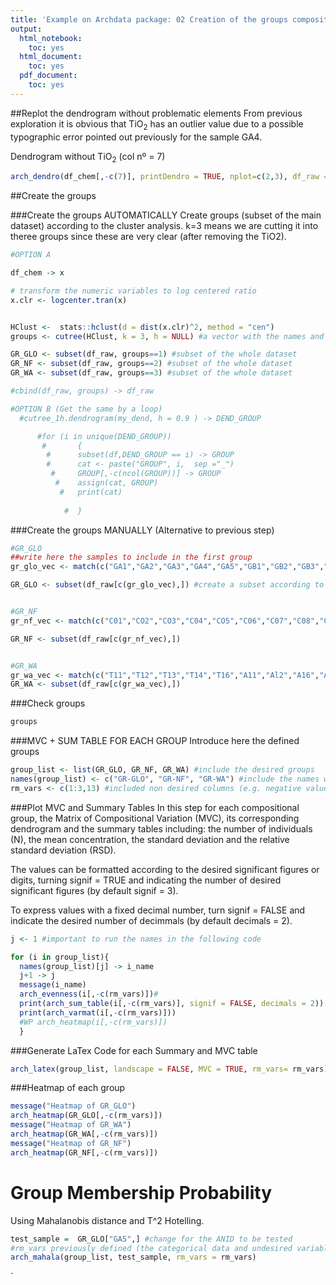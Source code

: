 ```yaml
---
title: 'Example on Archdata package: 02 Creation of the groups compositions'
output:
  html_notebook:
    toc: yes
  html_document:
    toc: yes
  pdf_document:
    toc: yes
---
```

##Replot the dendrogram without problematic elements 
From previous exploration it is obvious that TiO~2~ has an outlier value due to a possible typographic error pointed out previously for the sample GA4.

Dendrogram without TiO~2~ (col nº = 7)

```r
arch_dendro(df_chem[,-c(7)], printDendro = TRUE, nplot=c(2,3), df_raw = df_raw)
```

##Create the groups

###Create the groups AUTOMATICALLY
Create groups (subset of the main dataset) according to the cluster analysis. k=3 means we are cutting it into theree groups since these are very clear (after removing the TiO2). 

```r
#OPTION A

df_chem -> x

# transform the numeric variables to log centered ratio
x.clr <- logcenter.tran(x)


HClust <-  stats::hclust(d = dist(x.clr)^2, method = "cen")
groups <- cutree(HClust, k = 3, h = NULL) #a vector with the names and the group assigned according to the dengroram.

GR_GLO <- subset(df_raw, groups==1) #subset of the whole dataset
GR_NF <- subset(df_raw, groups==2) #subset of the whole dataset
GR_WA <- subset(df_raw, groups==3) #subset of the whole dataset

#cbind(df_raw, groups) -> df_raw

#OPTION B (Get the same by a loop)
  #cutree_1h.dendrogram(my_dend, h = 0.9 ) -> DEND_GROUP

      #for (i in unique(DEND_GROUP))
       #       {
        #      subset(df,DEND_GROUP == i) -> GROUP
        #      cat <- paste("GROUP", i,  sep ="_")
         #     GROUP[,-c(ncol(GROUP))] -> GROUP
          #    assign(cat, GROUP)
           #   print(cat)
              
            #  }
```
###Create the groups MANUALLY (Alternative to previous step)
```r
#GR_GLO
##write here the samples to include in the first group
gr_glo_vec <- match(c("GA1","GA2","GA3","GA4","GA5","GB1","GB2","GB3","GB4","GB5","GC1","GC2","GC3","GC4","GD1","GD2","GD3", "GD4","GD5","GE1","GE2","GE3"), df_raw$ID) 

GR_GLO <- subset(df_raw[c(gr_glo_vec),]) #create a subset according to the vector above


#GR_NF
gr_nf_vec <- match(c("C01","CO2","CO3","C04","CO5","C06","C07","C08","C09","C10","C11","C12","C13","C14","GO1","G02"), df_raw$ID) 

GR_NF <- subset(df_raw[c(gr_nf_vec),])


#GR_WA
gr_wa_vec <- match(c("T11","T12","T13","T14","T16","A11","Al2","A16","A18","A26"), df_raw$ID) 
GR_WA <- subset(df_raw[c(gr_wa_vec),])
```






###Check groups
```r
groups
```



###MVC + SUM TABLE FOR EACH GROUP 
Introduce here the defined groups

```r
group_list <- list(GR_GLO, GR_NF, GR_WA) #include the desired groups
names(group_list) <- c("GR-GLO", "GR-NF", "GR-WA") #include the names with "-" instead of "_" to avoid LaTex problems
rm_vars <- c(1:3,13) #included non desired columns (e.g. negative values, categorical...)
```



###Plot MVC and Summary Tables
In this step for each compositional group, the Matrix of Compositional Variation (MVC), its corresponding dendrogram and the summary tables including: the number of individuals (N), the mean concentration, the standard deviation and the relative standard deviation (RSD). 

The values can be formatted according to the desired significant figures or digits, turning signif = TRUE and indicating the number of desired significant figures (by default signif = 3).

To express values with a fixed decimal number, turn signif = FALSE and indicate the desired number of decimmals (by default decimals = 2).  

```r
j <- 1 #important to run the names in the following code

for (i in group_list){
  names(group_list)[j] -> i_name
  j+1 -> j
  message(i_name)
  arch_evenness(i[,-c(rm_vars)])#
  print(arch_sum_table(i[,-c(rm_vars)], signif = FALSE, decimals = 2))
  print(arch_varmat(i[,-c(rm_vars)]))
  #WP arch_heatmap(i[,-c(rm_vars)])   
  }
```



###Generate LaTex Code for each Summary and MVC table 
```r
arch_latex(group_list, landscape = FALSE, MVC = TRUE, rm_vars= rm_vars)
```



###Heatmap of each group
```r
message("Heatmap of GR_GLO")
arch_heatmap(GR_GLO[,-c(rm_vars)]) 
message("Heatmap of GR_WA")
arch_heatmap(GR_WA[,-c(rm_vars)])  
message("Heatmap of GR_NF")
arch_heatmap(GR_NF[,-c(rm_vars)]) 
```



# Group Membership Probability 
Using Mahalanobis distance and T^2 Hotelling. 

```r
test_sample =  GR_GLO["GA5",] #change for the ANID to be tested
#rm_vars previously defined (the categorical data and undesired variables) 
arch_mahala(group_list, test_sample, rm_vars = rm_vars)
```


`



















